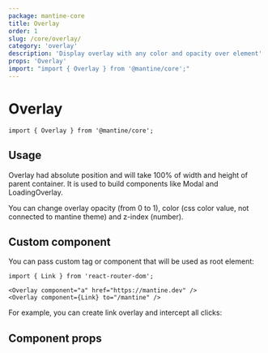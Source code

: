 ```yaml
---
package: mantine-core
title: Overlay
order: 1
slug: /core/overlay/
category: 'overlay'
description: 'Display overlay with any color and opacity over element'
props: 'Overlay'
import: "import { Overlay } from '@mantine/core';"
---
```



# Overlay

<PageHeader
  source="mantine-core/src/Overlay/Overlay.tsx"
  docs="core/Overlay.mdx"
  package="@mantine/core"
/>

```tsx
import { Overlay } from '@mantine/core';
```

## Usage

Overlay had absolute position and will take 100% of width and height of parent container.
It is used to build components like <GatsbyLink to="/core/modal/">Modal</GatsbyLink> and <GatsbyLink to="/core/loading-overlay/">LoadingOverlay</GatsbyLink>.

You can change overlay opacity (from 0 to 1), color (css color value, not connected to mantine theme) and z-index (number).

<OverlayBaseDemo />

## Custom component

You can pass custom tag or component that will be used as root element:

```tsx
import { Link } from 'react-router-dom';

<Overlay component="a" href="https://mantine.dev" />
<Overlay component={Link} to="/mantine" />
```

For example, you can create link overlay and intercept all clicks:

<OverlayLinkDemo />

## Component props

<PropsTable component="Overlay" />
